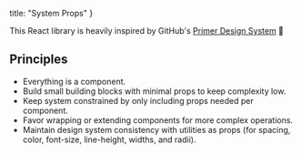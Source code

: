   title: "System Props"
}


This React library is heavily inspired by GitHub's [Primer Design System](https://primer.style/) 🎉

## Principles

- Everything is a component.
- Build small building blocks with minimal props to keep complexity low.
- Keep system constrained by only including props needed per component.
- Favor wrapping or extending components for more complex operations.
- Maintain design system consistency with utilities as props (for spacing, color, font-size, line-height, widths, and radii).

